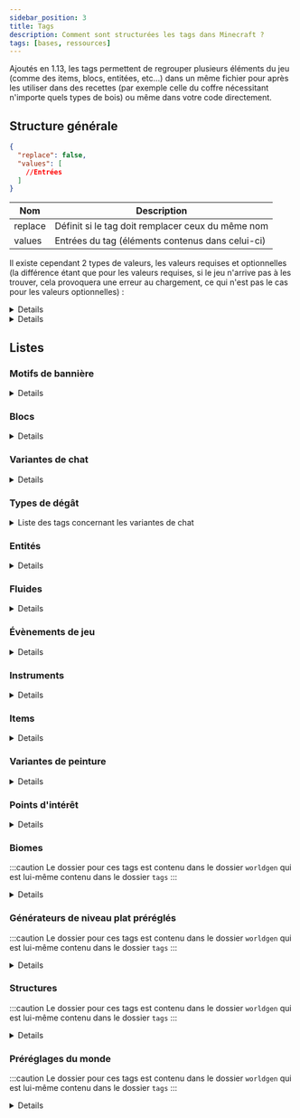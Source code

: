 ```yaml
---
sidebar_position: 3
title: Tags
description: Comment sont structurées les tags dans Minecraft ?
tags: [bases, ressources]
---
```



Ajoutés en 1.13, les tags permettent de regrouper plusieurs éléments du jeu (comme des items, blocs, entitées, etc...) dans un même fichier pour après les utiliser dans des recettes (par exemple celle du coffre nécessitant n'importe quels types de bois) ou même dans votre code directement.

## Structure générale

```json
{
  "replace": false,
  "values": [
    //Entrées
  ]
}
```

| Nom     | Description                                       |
|---------|---------------------------------------------------|
| replace | Définit si le tag doit remplacer ceux du même nom |
| values  | Entrées du tag (éléments contenus dans celui-ci)  |

Il existe cependant 2 types de valeurs, les valeurs requises et optionnelles (la différence étant que pour les valeurs requises, si le jeu n'arrive pas à les trouver, cela provoquera une erreur au chargement, ce qui n'est pas le cas pour les valeurs optionnelles) :
<Details summary={'Valeurs requises'}>

Celle-ci peuvent prendre 2 valeurs, soit un identifiant faisant référence à un élément du jeu, soit un identifiant faisant référence à un tag (précédé d'un `#`).

```json
"minecraft:diamond_block"
```

```json
"#minecraft:stone_bricks"
```

</Details>

<Details summary={'Valeurs optionnelles'}>

Celle-ci peuvent prendre 2 valeurs au niveau du champ `ìd`, soit un identifiant faisant référence à un élément du jeu, soit un identifiant faisant référence à un tag (précédé d'un `#`). Le champ `required` permet quant à lui de définir si l'entrée est requise ou non (dans le cas d'une entrée optionnelle il faudrat le définir sur `false`).

```json
{
  "id": "minecraft:diamond_block",
  "required": false
}
```

```json
{
  "id": "#minecraft:stone_bricks",
  "required": false
}
```

</Details>

## Listes

### Motifs de bannière

<Details summary={'Liste des tags concernant les motifs de bannière'}>

| Identifiant            | Description                                                                  |
|------------------------|------------------------------------------------------------------------------|
| `pattern_item/creeper` | Liste des motifs qui peuvent être fabriqués en utilisant le motif de creeper |
| `pattern_item/flower`  | Liste des motifs qui peuvent être fabriqués en utilisant le motif de fleur   |
| `pattern_item/globe`   | Liste des motifs qui peuvent être fabriqués en utilisant le motif de globe   |
| `pattern_item/mojang`  | Liste des motifs qui peuvent être fabriqués en utilisant le motif de Mojang  |
| `pattern_item/piglin`  | Liste des motifs qui peuvent être fabriqués en utilisant le motif de Piglin  |
| `pattern_item/skull`   | Liste des motifs qui peuvent être fabriqués en utilisant le motif de crâne   |
| `no_item_required`     | Liste des motifs qui peuvent être fabriqués sans aucun item                  |

</Details>

### Blocs

<Details summary={'Liste des tags concernant les blocs'}>

| Identifiant                                | Description                                                                                                                                                                   |
|--------------------------------------------|-------------------------------------------------------------------------------------------------------------------------------------------------------------------------------|
| `mineable/axe`                             | Liste des blocs pouvant être miné efficacement avec une hache                                                                                                                 |
| `mineable/hoe`                             | Liste des blocs pouvant être miné efficacement avec une houe                                                                                                                  |
| `mineable/pickaxe`                         | Liste des blocs pouvant être miné efficacement avec une pioche                                                                                                                |
| `mineable/shovel`                          | Liste des blocs pouvant être miné efficacement avec une pelle                                                                                                                 |
| `acacia_logs`                              | Liste des blocs qui sont des buches d'acacia                                                                                                                                  |
| `all_signs`                                | Liste des blocs qui sont des pancartes (de tous types)                                                                                                                        |
| `ancient_city_replaceable`                 | Liste des blocs remplaçables par les cités antiques                                                                                                                           |
| `animals_spawnable_on`                     | Liste des blocs sur lesquels les animaux peuvent apparaître                                                                                                                   |
| `anvil`                                    | Liste des blocs qui sont des enclumes                                                                                                                                         |
| `axolotls_spawnable_on`                    | Liste des blocs sur lesquels les axolotls peuvent apparaître                                                                                                                  |
| `azalea_grows_on`                          | Liste des blocs sur lesquels les arbres d'azalées peuvent pousser                                                                                                             |
| `azalea_root_replaceable`                  | Liste des blocs qui peuvent être remplacé par les racines des azalées                                                                                                         |
| `bamboo_plantable_on`                      | Liste des blocs où le bambou peut être planté                                                                                                                                 |
| `banners`                                  | Liste des blocs qui sont des bannières                                                                                                                                        |
| `base_stone_nether`                        | Liste des blocs qui peuvent être remplacés par des ressources (par exemple des minerais) de la dimension du Nether                                                            |
| `base_stone_overworld`                     | Liste des blocs qui peuvent être remplacés par des ressources (par exemple des minerais) du monde normal                                                                      |
| `beacon_base_blocks`                       | Liste des blocs qui peuvent activer une balise selon une structure prédéfinie                                                                                                 |
| `beds`                                     | Liste des blocs qui sont des lits                                                                                                                                             |
| `beehives`                                 | Liste des blocs qui sont des ruches                                                                                                                                           |
| `bee_growables`                            | Liste des blocs qui réagissent au pollen des abeilles pour pousser plus rapidement                                                                                            |
| `big_dripleaf_placeable`                   | Liste des blocs qui peuvent servir de base pour les grandes foliogoutte                                                                                                       |
| `birch_logs`                               | Liste des blocs qui sont des buches de bouleau                                                                                                                                |
| `buttons`                                  | Liste des blocs qui sont des boutons                                                                                                                                          |
| `campfires`                                | Liste des blocs qui sont des feux de camp                                                                                                                                     |
| `candles`                                  | Liste des blocs qui sont des bougies                                                                                                                                          |
| `candle_cakes`                             | Liste des blocs qui sont des gâteaux avec une bougie                                                                                                                          |
| `cauldrons`                                | Liste des blocs qui sont des chaudrons                                                                                                                                        |
| `cave_vines`                               | Liste des blocs qui sont des lianes des cavernes                                                                                                                              |
| `climbable`                                | Liste des blocs qui sont escaladables                                                                                                                                         |
| `coal_ores`                                | Liste des blocs qui sont des minerais de charbon                                                                                                                              |
| `completes_find_tree_tutorial`             | Liste des blocs qui, quand ils sont cassés, permettent de compléter le tutoriel `find_tree`                                                                                   |
| `convertable_to_mud`                       | Liste des blocs qui peuvent être convertis en boue                                                                                                                            |
| `copper_ores`                              | Liste des blocs qui sont des minerais de cuivre                                                                                                                               |
| `corals`                                   | Liste des blocs qui sont des coraux (en général)                                                                                                                              |
| `coral_blocks`                             | Liste des blocs qui sont des coraux (blocs)                                                                                                                                   |
| `coral_plants`                             | Liste des blocs qui sont des coraux (plantes)                                                                                                                                 |
| `crimson_stems`                            | Liste des blocs qui sont des tiges carmins                                                                                                                                    |
| `crops`                                    | Liste des blocs qui sont des cultures                                                                                                                                         |
| `crystal_sound_blocks`                     | Liste des blocs qui émettent le son "amethyst block chime" de manière répétée pendant un court laps de temps après avoir été piétinés  ( le volume diminuant progressivement) |
| `dampens_vibrations`                       | Liste des blocs absorbant les vibrations qui le touchent                                                                                                                      |
| `dark_oak_logs`                            | Liste des blocs qui sont des buches de bois sombre                                                                                                                            |
| `dead_bush_may_place_on`                   | Liste des blocs sur lesquelles les arbustes morts peuvent pousser                                                                                                             |
| `deepslate_ore_replaceables`               | Liste des blocs pouvant être remplacés par des minerais des profondeurs                                                                                                       |
| `diamond_ores`                             | Liste des blocs qui sont des minerais de diamant                                                                                                                              |
| `dirt`                                     | Liste des blocs qui sont de la terre                                                                                                                                          |
| `doors`                                    | Liste des blocs qui sont des portes                                                                                                                                           |
| `dragon_immune`                            | Liste des blocs qui sont immunisés contre le dragon                                                                                                                           |
| `dragon_transparent`                       | Liste des blocs qui peuvent être traversés par le dragon sans les détruire                                                                                                    |
| `dripstone_replaceable_blocks`             | Liste des blocs pouvant être remplacés par des blocs de spéléothème                                                                                                           |
| `emerald_ores`                             | Liste des blocs qui sont des minerais d'émeraude                                                                                                                              |
| `enderman_holdable`                        | Liste des blocs pouvant être récupérés par des enderman                                                                                                                       |
| `fall_damage_resetting`                    | Liste des blocs qui réinitialisent les dégâts de chute d'un joueur                                                                                                            |
| `features_cannot_replace`                  | Liste des blocs ne peuvent pas être remplacés par des éléments générés                                                                                                        |
| `fences`                                   | Liste des blocs qui sont des barrières                                                                                                                                        |
| `fence_gates`                              | Liste des blocs qui sont des portillons                                                                                                                                       |
| `fire`                                     | Liste des blocs qui sont du feu                                                                                                                                               |
| `flowers`                                  | Liste des blocs qui sont des fleurs                                                                                                                                           |
| `flower_pots`                              | Liste des blocs qui sont des fleurs dans des pots                                                                                                                             |
| `foxes_spawnable_on`                       | Liste des blocs sur lesquels les loups peuvent apparaître                                                                                                                     |
| `frogs_spawnable_on`                       | Liste des blocs sur lesquels les grenouilles peuvent apparaître                                                                                                               |
| `frog_prefer_jump_to`                      | Liste des blocs sur lesquels les grenouilles préfèrent sauter                                                                                                                 |
| `geode_invalid_blocks`                     | Liste des blocs qui empêchent les géodes de se générer                                                                                                                        |
| `goats_spawnable_on`                       | Liste des blocs sur lesquels les chèvres peuvent apparaître                                                                                                                   |
| `gold_ores`                                | Liste des blocs qui sont des minerais d'or                                                                                                                                    |
| `guarded_by_piglins`                       | Liste des blocs qui rendent hostile les Piglin's quand ils sont cassés ou ouvert (pour ceux le pouvant)                                                                       |
| `hoglin_repellents`                        | Liste des blocs qui font fuir les hoglin's                                                                                                                                    |
| `ice`                                      | Liste des blocs qui sont de la glace                                                                                                                                          |
| `impermeable`                              | Liste des blocs qui ne laissent pas passer les fluides ou le miel                                                                                                             |
| `infiniburn_end`                           | Liste des blocs qui peuvent rester en feu éternellement dans la dimension de l'Ender                                                                                          |
| `infiniburn_nether`                        | Liste des blocs qui peuvent rester en feu éternellement dans la dimension du Nether                                                                                           |
| `infiniburn_overworld`                     | Liste des blocs qui peuvent rester en feu éternellement dans le monde normal                                                                                                  |
| `inside_step_sound_blocks`                 | Liste des blocs jouant le son de pas quand une entité marche à l'intérieur                                                                                                    |
| `invalid_spawn_inside`                     | Liste des blocs où le joueur ne peut apparaitre à l'intérieur                                                                                                                 |
| `iron_ores`                                | Liste des blocs qui sont des minerais de fer                                                                                                                                  |
| `jungle_logs`                              | Liste des blocs qui sont des buches de bois de la jungle                                                                                                                      |
| `lapis_ores`                               | Liste des blocs qui sont des minerais de lapis lazuli                                                                                                                         |
| `lava_pool_stone_cannot_replace`           | Liste des blocs qui ne peuvent pas être remplacé par la génération d'un lac de lave                                                                                           |
| `leaves`                                   | Liste des blocs qui sont des feuilles                                                                                                                                         |
| `logs`                                     | Liste des blocs qui sont des buches                                                                                                                                           |
| `logs_that_burn`                           | Liste des blocs de buche qui sont inflammables                                                                                                                                |
| `lush_ground_replaceable`                  | Liste des blocs qui seront remplacés par de la terre racineuse                                                                                                                |
| `mangrove_logs`                            | Liste des blocs qui sont des buches en palétuvier                                                                                                                             |
| `mangrove_logs_can_grow_through`           | Liste des blocs qui peuvent être traversés par le tronc d'un palétuvier quand il pousse                                                                                       |
| `mangrove_roots_can_grow_through`          | Liste des blocs qui peuvent être traversés par les racines d'un palétuvier quand il pousse                                                                                    |
| `mooshrooms_spawnable_on`                  | Liste des blocs sur lesquels les vaches champignon peuvent apparaître                                                                                                         |
| `moss_replaceable`                         | Liste des blocs qui peuvent être remplacés par des blocs de mousse lorsque de la poudre d'os a été appliquée à un bloc de mousse voisin                                       |
| `mushroom_grow_block`                      | Liste des blocs sur lesquels les champignons peuvent être placés ou se propager                                                                                               |
| `needs_diamond_tool`                       | Liste des blocs nécessitant un outil en diamant pour être récolté                                                                                                             |
| `needs_iron_tool`                          | Liste des blocs nécessitant un outil en fer pour être récolté                                                                                                                 |
| `needs_stone_tool`                         | Liste des blocs nécessitant un outil en pierre pour être récolté                                                                                                              |
| `nether_carver_replaceables`               | Liste des blocs qui peuvent être détruit par le générateur de monde pour y creuser des grottes dans le Nether                                                                 |
| `nylium`                                   | Liste des blocs qui sont des blocs de nylium                                                                                                                                  |
| `oak_logs`                                 | Liste des blocs qui sont des buches de bois de chêne                                                                                                                          |
| `occludes_vibration_signals`               | Liste des blocs qui empêchent les capteurs sculk d'entendre les vibrations si le bloc se trouve entre le capteur et la vibration                                              |
| `overworld_carver_replaceables`            | Liste des blocs qui peuvent être détruit par le générateur de monde pour y creuser des grottes dans le monde normal                                                           |
| `overworld_natural_logs`                   | Liste des blocs de tronc d'arbre naturellement présent dans le monde normal                                                                                                   |
| `parrots_spawnable_on`                     | Liste des blocs sur lesquels les perroquets peuvent apparaître                                                                                                                |
| `piglin_repellents`                        | Liste des blocs qui font fuir les piglin's                                                                                                                                    |
| `planks`                                   | Liste des blocs qui sont des planches                                                                                                                                         |
| `polar_bears_spawnable_on_in_frozen_ocean` | Liste des blocs sur lesquels les ours polaires peuvent apparaître dans des biomes d'océan gelé                                                                                |
| `portals`                                  | Liste des blocs qui sont des portails                                                                                                                                         |
| `pressure_plates`                          | Liste des blocs qui sont des plaques de pression                                                                                                                              |
| `prevent_mob_spawning_inside`              | Liste des blocs empêchent les monstres d'apparaître à l'intérieur de ceux-ci                                                                                                  |
| `rabbits_spawnable_on`                     | Liste des blocs sur lesquels les lapins peuvent apparaître                                                                                                                    |
| `rails`                                    | Liste des blocs qui sont des rails                                                                                                                                            |
| `redstone_ores`                            | Liste des blocs qui sont des minerais de redstone                                                                                                                             |
| `replaceable_plants`                       | Liste des plantes qui peuvent être remplacées pendant la génération d'un élément                                                                                              |
| `sand`                                     | Liste des blocs qui sont du sable                                                                                                                                             |
| `saplings`                                 | Liste des blocs qui sont des pousses d'arbre                                                                                                                                  |
| `sculk_replaceable`                        | Liste des blocs qui peuvent être remplacé par des blocs de la familles des sculks lors de la génération du sculls                                                             |
| `sculk_replaceable_world_gen`              | Liste des blocs qui peuvent être remplacé par des blocs de la familles des sculks lors de la génération du sculls par le générateur de monde                                  |
| `shulker_boxes`                            | Liste des blocs qui sont des boites de shulker                                                                                                                                |
| `signs`                                    | Liste des blocs qui sont des panneaux                                                                                                                                         |
| `slabs`                                    | Liste des blocs qui sont des dalles                                                                                                                                           |
| `small_dripleaf_placeable`                 | Liste des blocs sur lesquels il est possible de placer les petites foliogoutes                                                                                                |
| `small_flowers`                            | Liste des blocs qui sont des petites fleurs                                                                                                                                   |
| `snaps_goat_horn`                          | Liste des blocs qui cassent une corne aux chèvres quand elles chargent dedans                                                                                                 |
| `snow`                                     | Liste des blocs qui sont de la neige                                                                                                                                          |
| `snow_layer_cannot_survive_on`             | Liste des blocs sur lesquels les couches de neige ne peuvent pas survivre                                                                                                     |
| `snow_layer_can_survive_on`                | Liste des blocs sur lesquels les couches de neige peuvent survivre                                                                                                            |
| `soul_fire_base_blocks`                    | Liste des blocs qui peuvent supporter le feu des âmes                                                                                                                         |
| `soul_speed_blocks`                        | Liste des blocs qui donnent un effet de vitesse si jamais un joueur se situe sur l'un d'entre eux avec des bottes ayant l'enchantement _Agilité des âmes_                     |
| `spruce_logs`                              | Liste des blocs qui sont des buches de bois de sapin                                                                                                                          |
| `stairs`                                   | Liste des blocs qui sont des escaliers                                                                                                                                        |
| `standing_signs`                           | Liste des blocs qui sont des panneaux qui sont sur pied                                                                                                                       |
| `stone_bricks`                             | Liste des blocs qui sont des pierres taillées                                                                                                                                 |
| `stone_ore_replaceables`                   | Liste des blocs pouvant être remplacés par des minerais                                                                                                                       |
| `stone_pressure_plates`                    | Liste des blocs qui sont des plaques de pression en pierre                                                                                                                    |
| `strider_warm_blocks`                      | Liste des blocs qui ne font pas trembler un strider si jamais il se retrouve dessus                                                                                           |
| `tall_flowers`                             | Liste des blocs qui sont des fleurs hautes                                                                                                                                    |
| `terracotta`                               | Liste des blocs qui sont de la terre cuite                                                                                                                                    |
| `trapdoors`                                | Liste des blocs qui sont des trappes                                                                                                                                          |
| `underwater_bonemeals`                     | Liste des plantes aquatiques qui poussent dans le fond des océans                                                                                                             |
| `unstable_bottom_center`                   | Liste des blocs qui ne peuvent pas supporter les lanternes et les cloches sur leur face inférieure                                                                            |
| `valid_spawn`                              | Liste des blocs qui sont valides pour l'apparition d'un joueur                                                                                                                |
| `walls`                                    | Liste des blocs qui sont des murets                                                                                                                                           |
| `wall_corals`                              | Liste des blocs qui sont des coraux muraux                                                                                                                                    |
| `wall_post_override`                       | Liste des blocs qui transforment les murs en piliers, même s'ils ne sont pas solides                                                                                          |
| `wall_signs`                               | Liste des blocs qui sont des panneaux accrochés au mur                                                                                                                        |
| `warped_stems`                             | Liste des blocs qui sont des tiges biscornues                                                                                                                                 |
| `wart_blocks`                              | Liste des blocs qui sont des blocs de verrue                                                                                                                                  |
| `wither_immune`                            | Liste des blocs qui sont immunisés contre les explosions du Wither                                                                                                            |
| `wither_summon_base_blocks`                | Liste des blocs utilisables pour faire apparaître le Wither                                                                                                                   |
| `wolves_spawnable_on`                      | Liste des blocs sur lesquels les loups peuvent apparaître                                                                                                                     |
| `wooden_buttons`                           | Liste des blocs qui sont des boutons en bois                                                                                                                                  |
| `wooden_doors`                             | Liste des blocs qui sont des portes en bois                                                                                                                                   |
| `wooden_fences`                            | Liste des blocs qui sont des barrières en bois                                                                                                                                |
| `wooden_pressure_plates`                   | Liste des blocs qui sont des plaques de pression en bois                                                                                                                      |
| `wooden_slabs`                             | Liste des blocs qui sont des dalles en bois                                                                                                                                   |
| `wooden_stairs`                            | Liste des blocs qui sont des escaliers en bois                                                                                                                                |
| `wooden_trapdoors`                         | Liste des blocs qui sont des trappes en bois                                                                                                                                  |
| `wool`                                     | Liste des blocs qui sont des laines                                                                                                                                           |
| `wool_carpets`                             | Liste des blocs qui sont des tapis de laine                                                                                                                                   |

</Details>

### Variantes de chat

<Details summary={'Liste des tags concernant les variantes de chat'}>

| Identifiant        | Description                                                     |
|--------------------|-----------------------------------------------------------------|
| `default_spawns`   | Liste des variantes de chat pouvant apparaitre naturellement    |
| `full_moon_spawns` | Liste des variantes de chat pouvant apparaitre à la pleine lune |

</Details>

### Types de dégât

<details>

<summary>Liste des tags concernant les variantes de chat</summary>

| Identifiant                    | Description              |
|--------------------------------|--------------------------|
| `always_most_significant_fall` | Liste des types de dégâts qui sont des chutes tuant à coup sûr |
| `always_triggers_silverfish`   | Liste des types de dégâts qui réveillent à coup sûr un poisson d'argent (_silverfish_) quand un autre subit des dégâts dun même type |
| `avoids_guardian_thorns`       | Liste des types de dégâts qui ne tiennent pas des dégâts provoqués en retour par les épines d'un gardien (l'entité à la source du dégât ne sera pas blessée en retour) |
| `burns_armor_stands`           | Liste des types de dégâts qui brulent un porte-armure |
| `bypasses_armor`               | Liste des types de dégâts qui ne tiennent pas compte de l'armure |
| `bypasses_effects`             | Liste des types de dégâts qui ne tiennent pas compte des effets de potions |
| `bypasses_enchantments`        | Liste des types de dégâts ui ne tiennent pas compte des enchantements |
| `bypasses_invulnerability`     | Liste des types de dégâts qui ne tiennent pas compte de l'invulnérabilité |
| `bypasses_resistance`          | Liste des types de dégâts qui ne tiennent pas compte de la resistance |
| `damages_helmet`               | Liste des types de dégâts qui endommagent le casque |
| `ignites_armor_stands`         | Liste des types de dégâts qui mettent en feu un porte-armure |
| `is_drowning`                  | Liste des types de dégâts de noyade |
| `is_explosion`                 | Liste des types de dégâts d'explosion |
| `is_fall`                      | Liste des types de dégâts de chute |
| `is_fire`                      | Liste des types de dégâts de feu |
| `is_freezing`                  | Liste des types de dégâts de froid |
| `is_lightning`                 | Liste des types de dégâts causés par la foudre |
| `is_projectile`                | Liste des types de dégâts causés par des projectiles |
| `no_anger`                     | Liste des types de dégâts qui ne sont pas sources de colère (_aggro_) |
| `no_impact`                    | Liste des types de dégâts qui ne sont pas sources d'un impact |
| `witch_resistant_to`           | Liste des types de dégâts auxquels les sorcières sont résistantes |
| `wither_immune_to`             | Liste des types de dégâts auxquels les Wither sont immunisés |

</details>

### Entités

<Details summary={'Liste des tags concernant les entités'}>

| Identifiant                  | Description                                                                                              |
|------------------------------|----------------------------------------------------------------------------------------------------------|
| `arrows`                     | Liste de toutes les flèches (entités)                                                                    |
| `axolotl_always_hostiles`    | Liste des entités contre lesquels les axolotls sont toujours hostiles                                    |
| `axolotl_hunt_targets`       | Liste des entités que les axolotls attaquent                                                             |
| `beehive_inhabitors`         | Liste des entités qui habitent dans une ruche                                                            |
| `freeze_hurts_extra_types`   | Liste des entités qui sont plus sensible au froid et subissent donc des points de dégâts supplémentaires |
| `freeze_immune_entity_types` | Liste des entités qui ne gèlent pas dans la poudreuse                                                    |
| `frog_food`                  | Liste des entités qui peuvent être mangées par les grenouilles                                           |
| `impact_projectiles`         | Liste des entités qui sont des projectiles                                                               |
| `powder_snow_walkable_mobs`  | Liste des entités qui peuvent marcher sur la poudreuse sans s'enfoncer dedans                            |
| `raiders`                    | Liste des entités qui composent les raids contre les villages                                            |
| `skeletons`                  | Liste de tous les types de squelette                                                                     |

</Details>

### Fluides

<Details summary={'Liste des tags concernant les fluides'}>

| Identifiant | Description                           |
|-------------|---------------------------------------|
| `lava`      | Liste des fluides qui sont de la lave |
| `water`     | Liste des fluides qui sont de l'eau   |

</Details>

### Évènements de jeu

<Details summary={'Liste des tags concernant les évènements de jeu'}>

| Identifiant                  | Description                                                                                       |
|------------------------------|---------------------------------------------------------------------------------------------------|
| `allay_can_listen`           | Liste des évènements pouvant être écoutés par les allay's                                         |
| `ignore_vibrations_sneaking` | Liste des évènements considérés comme des vibrations, qui peuvent être masqués en s'accroupissant |
| `shrieker_can_listen`        | Liste des évènements pouvant être écoutés par les _shrieker_'s                                    |
| `vibrations`                 | Liste des évènements considérés comme des vibrations                                              |
| `warden_can_listen`          | Liste des évènements pouvant être écoutés par les warden's                                        |

</Details>

### Instruments

<Details summary={'Liste des tags concernant les instruments'}>

| Identifiant            | Description                                                                   |
|------------------------|-------------------------------------------------------------------------------|
| `goat_horns`           | Liste des instruments des cornes de chèvres lâchées par des chèvres           |
| `regular_goat_horns`   | Liste des instruments des cornes de chèvres lâchées par des chèvres normales  |
| `screaming_goat_horns` | Liste des instruments des cornes de chèvres lâchées par des chèvres hurlantes |

</Details>

### Items

<Details summary={'Liste des tags concernant les items'}>

| Identifiant                    | Description                                                                                      |
|--------------------------------|--------------------------------------------------------------------------------------------------|
| `acacia_logs`                  | Liste de toutes les types de buche en acajou                                                     |
| `anvil`                        | Liste de tous les types d'enclumes                                                               |
| `arrows`                       | Liste de tous les types de flèche                                                                |
| `axolotl_tempt_items`          | Liste des items permettant d'attirer des axolotl                                                 |
| `banners`                      | Liste de toutes les bannières avec leurs couleurs respective                                     |
| `beacon_payment_items`         | Liste des items pouvant être utilisés pour l'activation d'une balise                             |
| `beds`                         | Liste de tous les types de lits                                                                  |
| `birch_logs`                   | Liste de tous les types de troncs en bouleau                                                     |
| `boats`                        | Liste de tous les types de bateaux                                                               |
| `buttons`                      | Liste de tous les types de boutons                                                               |
| `candles`                      | Liste de tous les types de bougies                                                               |
| `chest_boats`                  | Liste de tous les types de bateaux avec coffre                                                   |
| `cluster_max_harvestables`     | Liste des outils permettant de récolter efficacement de l'améthyste                              |
| `coals`                        | Liste de tous les types de charbon                                                               |
| `coal_ores`                    | Liste des minerais de charbon                                                                    |
| `compasses`                    | Liste de tous les types de boussoles                                                             |
| `completes_find_tree_tutorial` | Liste des types de blocs permettant de completer le tutoriel `find_tree`                         |
| `copper_ores`                  | Liste des minerais de cuivre                                                                     |
| `creeper_drop_music_discs`     | Liste de tous les disques pouvant être _dropés_ par un creeper quand il est tué par un squelette |
| `creeper_igniters`             | Liste de tous les types d'items permettant d'allumer un creeper (pour le faire exploser)         |
| `crimson_stems`                | Liste de tous les types de troncs carmins                                                        |
| `dampens_vibrations`           | Liste de tous les types de blocs absorbant les vibrations qui le touchent                        |
| `dark_oak_logs`                | Liste de tous les types de troncs en chêne noir                                                  |
| `diamond_ores`                 | Liste des minerais de diamant                                                                    |
| `dirt`                         | Liste de tous les types de terre                                                                 |
| `doors`                        | Liste de tous les types de porte                                                                 |
| `emerald_ores`                 | Liste des minerais d'émeraude                                                                    |
| `fences`                       | Liste de tous les types de barrière                                                              |
| `fence_gates`                  | Liste de tous les types de portillons                                                            |
| `fishes`                       | Liste de tous les types de poissons                                                              |
| `flowers`                      | Liste de tous les types de fleurs                                                                |
| `fox_food`                     | Liste des items que le renard peut manger                                                        |
| `freeze_immune_wearables`      | Liste de tous les item pouvant être portés qui immunisent contre le froid                        |
| `gold_ores`                    | Liste des minerais d'or                                                                          |
| `ignored_by_piglin_babies`     | Liste des items ignorés par les bébés piglins                                                    |
| `iron_ores`                    | Liste des minerais de fer                                                                        |
| `jungle_logs`                  | Liste de tous les types de troncs en acajou                                                      |
| `lapis_ores`                   | Liste des minerais de lapis lazuli                                                               |
| `leaves`                       | Liste de tous les types de feuilles                                                              |
| `lectern_books`                | Liste de tous les types de livres pouvant être posés sur un pupitre de lecture                   |
| `logs`                         | Liste de tous les types de troncs (avec ou sans écorse, etc...)                                  |
| `logs_that_burn`               | Liste des tous les types de troncs combustibles                                                  |
| `mangrove_logs`                | Liste des tous les types de troncs en palétuvier                                                 |
| `music_discs`                  | Liste de tous les disques de musique                                                             |
| `non_flammable_wood`           | Liste des tous les types de bois non combustibles                                                |
| `oak_logs`                     | Liste de tous les types de troncs en chêne                                                       |
| `piglin_food`                  | Liste des items que mangent les piglins                                                          |
| `piglin_loved`                 | Liste des items que les Piglins accepte pour faire un échange                                    |
| `piglin_repellents`            | Liste des items qui repoussent les piglins                                                       |
| `planks`                       | Liste de tous les types de planches                                                              |
| `rails`                        | Liste de tous les types de rails                                                                 |
| `redstone_ores`                | Liste des minerais de redstone                                                                   |
| `sand`                         | Liste de tous les types de sables                                                                |
| `saplings`                     | Liste de tous les types de pousses d'arbre                                                       |
| `signs`                        | Liste de tous les types de panneaux                                                              |
| `slabs`                        | Liste de tous les types de dalles                                                                |
| `small_flowers`                | Liste de tous les types de _petites_ fleurs                                                      |
| `soul_fire_base_blocks`        | Liste des items produisant du feu bleu                                                           |
| `spruce_logs`                  | Liste de tous les types de troncs en sapin                                                       |
| `stairs`                       | Liste de tous les types d'escaliers                                                              |
| `stone_bricks`                 | Liste de tous les types de pierres taillées                                                      |
| `stone_crafting_materials`     | Liste des items permettant de crafter les objets à base de pierre                                |
| `stone_tool_materials`         | Liste des items permettant de crafter les outils et armes en roche                               |
| `tall_flowers`                 | Liste de tous les types de fleurs haute                                                          |
| `terracotta`                   | Liste de tous les types de terres cuites                                                         |
| `trapdoors`                    | Liste de tous les types de trappes                                                               |
| `walls`                        | Liste de tous les types de murets                                                                |
| `warped_stems`                 | Liste de tous les types de troncs biscornus                                                      |
| `wart_blocks`                  | Liste de tous les types de blocs de verrues                                                      |
| `wooden_buttons`               | Liste de tous les types de boutons en bois                                                       |
| `wooden_doors`                 | Liste de tous les types de portes en bois                                                        |
| `wooden_fences`                | Liste de tous les types de barrières en bois                                                     |
| `wooden_pressure_plates`       | Liste de tous les types de plaques de pression en bois                                           |
| `wooden_slabs`                 | Liste de tous les types de dalles en bois                                                        |
| `wooden_stairs`                | Liste de tous les types d'escaliers en bois                                                      |
| `wooden_trapdoors`             | Liste de tous les types de trappes en bois                                                       |
| `wool`                         | Liste de tous les types de laines                                                                |
| `wool_carpets`                 | Liste de tous les types de tapis en laine                                                        |

</Details>

### Variantes de peinture

<Details summary={'Liste des tags concernant les variantes de peinture'}>

| Identifiant | Description                                              |
|-------------|----------------------------------------------------------|
| `placeable` | Liste des variantes de peinture plaçables en mode survie |

</Details>

### Points d'intérêt

<Details summary={`Liste des tags concernant les variantes de points d'intérêt`}>

| Identifiant           | Description                                              |
|-----------------------|----------------------------------------------------------|
| `acquirable_job_site` | Liste des points d'intérêt recherchés par les villageois |
| `bee_home`            | Liste des points d'intérêt ciblés par les abeilles       |
| `village`             | Liste des points d'intérêt qui font partie d'un village  |

</Details>

### Biomes

:::caution
Le dossier pour ces tags est contenu dans le dossier `worldgen` qui est lui-même contenu dans le dossier `tags`
:::

<Details summary={'Liste des tags concernant les biomes'}>

| Identifiant                                 | Description                                                                                                          |
|---------------------------------------------|----------------------------------------------------------------------------------------------------------------------|
| `has_structure\ancient_city`                | Liste des biomes pouvant contenir des cités antiques                                                                 |
| `has_structure\bastion_remnant`             | Liste des biomes pouvant contenir des ruines de bastion                                                              |
| `has_structure\buried_treasure`             | Liste des biomes pouvant contenir des trésors enfouis                                                                |
| `has_structure\desert_pyramid`              | Liste des biomes pouvant contenir des pyramides                                                                      |
| `has_structure\end_city`                    | Liste des biomes pouvant contenir des villes de l'End                                                                |
| `has_structure\igloo`                       | Liste des biomes pouvant contenir des igloos                                                                         |
| `has_structure\jungle_temple`               | Liste des biomes pouvant contenir des temples de la jungle                                                           |
| `has_structure\mineshaft`                   | Liste des biomes pouvant contenir des mines abandonnées                                                              |
| `has_structure\mineshaft_mesa`              | Liste des biomes pouvant contenir des mines abandonnées du mesa                                                      |
| `has_structure\nether_fortress`             | Liste des biomes pouvant contenir des forteresses du Nether                                                          |
| `has_structure\nether_fossil`               | Liste des biomes pouvant contenir des fossiles du Nether                                                             |
| `has_structure\ocean_monument`              | Liste des biomes pouvant contenir des monuments océaniques                                                           |
| `has_structure\ocean_ruin_cold`             | Liste des biomes pouvant contenir des ruines océaniques d'eaux froides                                               |
| `has_structure\ocean_ruin_warm`             | Liste des biomes pouvant contenir des ruines océaniques d'eaux chaudes                                               |
| `has_structure\pillager_outpost`            | Liste des biomes pouvant contenir des avant-postes de pillards                                                       |
| `has_structure\ruined_portal_desert`        | Liste des biomes pouvant contenir des ruines de portail du désert                                                    |
| `has_structure\ruined_portal_jungle`        | Liste des biomes pouvant contenir des ruines de portail de la jungle                                                 |
| `has_structure\ruined_portal_mountain`      | Liste des biomes pouvant contenir des ruines de portail des montages                                                 |
| `has_structure\ruined_portal_nether`        | Liste des biomes pouvant contenir des ruines de portail du Nether                                                    |
| `has_structure\ruined_portal_ocean`         | Liste des biomes pouvant contenir des ruines de portail de l'océan                                                   |
| `has_structure\ruined_portal_standard`      | Liste des biomes pouvant contenir des ruines de portail _standard_                                                   |
| `has_structure\ruined_portal_swamp`         | Liste des biomes pouvant contenir des ruines de portail des marais                                                   |
| `has_structure\shipwreck`                   | Liste des biomes pouvant contenir des épaves                                                                         |
| `has_structure\shipwreck_beached`           | Liste des biomes pouvant contenir des bateaux échoués sur une plage                                                  |
| `has_structure\stronghold`                  | Liste des biomes pouvant contenir des forts de l'End                                                                 |
| `has_structure\swamp_hut`                   | Liste des biomes pouvant contenir des huttes de sorcière                                                             |
| `has_structure\village_desert`              | Liste des biomes pouvant contenir des villages du désert                                                             |
| `has_structure\village_plains`              | Liste des biomes pouvant contenir des villages de la plaine                                                          |
| `has_structure\village_savanna`             | Liste des biomes pouvant contenir des villages de la savane                                                          |
| `has_structure\village_snowy`               | Liste des biomes pouvant contenir des villages enneigés                                                              |
| `has_structure\village_taiga`               | Liste des biomes pouvant contenir des villages de la taïga                                                           |
| `has_structure\woodland_mansion`            | Liste des biomes pouvant contenir des manoirs de la forêt                                                            |
| `allows_surface_slime_spawns`               | Liste des biomes dans lesquels les slimes peuvent apparaitre en surface                                              |
| `allows_tropical_fish_spawns_at_any_height` | Liste des biomes dans lesquels les poissons tropicaux peuvent apparaitre dans les lacs à n'importe quel altitude     |
| `has_closer_water_fog`                      | Liste des biomes dans lesquels la distance de vue sous l'eau est réduite                                             |
| `increased_fire_burnout`                    | Liste des biomes où le feu s'éteint plus rapidement                                                                  |
| `is_badlands`                               | Liste des biomes de type _badland_                                                                                   |
| `is_beach`                                  | Liste des biomes _plage_                                                                                             |
| `is_deep_ocean`                             | Liste des biomes de type _océan profond_                                                                             |
| `is_end`                                    | Liste des biomes de l'End                                                                                            |
| `is_forest`                                 | Liste des biomes de type _forêt_                                                                                     |
| `is_hill`                                   | Liste des biomes _collines_                                                                                          |
| `is_jungle`                                 | Liste des biomes de type _jungle_                                                                                    |
| `is_mountain`                               | Liste des biomes de type _montagne_                                                                                  |
| `is_nether`                                 | Liste des biomes du Nether                                                                                           |
| `is_ocean`                                  | Liste des biomes océaniques                                                                                          |
| `is_overworld`                              | Liste des biomes du monde normal                                                                                     |
| `is_river`                                  | Liste des différents type de _rivières_                                                                              |
| `is_savanna`                                | Liste des biomes de type _savane_                                                                                    |
| `is_taiga`                                  | Liste des biomes de type _taïga_                                                                                     |
| `mineshaft_blocking`                        | Liste des biomes où les mines abandonnées sont bloquées                                                              |
| `more_frequent_drowned_spawns`              | Liste des biomes dans lesquels la quantité d'apparition de noyé est plus importante que les autres                   |
| `plays_underwater_music`                    | Liste des biomes dans lesquels le jeu joue des musiques spécifiques à l'ambiance sous-marine                         |
| `polar_bears_spawn_on_alternate_blocks`     | Liste des biomes dans lesquels les ours polaires peuvent apparaitre                                                  |
| `produces_corals_from_bonemeal`             | Liste des biomes dans lesquels des coraux sont produit après l'utilisation d'engrais                                 |
| `reduce_water_ambient_spawns`               | Liste des biomes dans lesquels la quantité d'apparition de créature marine est réduite par rapport aux autres biomes |
| `required_ocean_monument_surrounding`       | Liste des biomes qui doivent être autour d'un monument sous-marin                                                    |
| `snow_golem_melts`                          | Liste des biomes où les golems de neige fondront (biomes chauds)                                                     |
| `spawns_cold_variant_frogs`                 | Liste des biomes dans lesquels une grenouille aura une variante de biome froid quand elle est générée/elle grandit   |
| `spawns_gold_rabbits`                       | Liste des biomes où les lapins crème pourront apparaitre                                                             |
| `spawns_snow_foxes`                         | Liste des biomes où les variantes du renard blanc pourront apparaitre                                                |
| `spawns_warm_variant_frogs`                 | Liste des biomes dans lesquels une grenouille aura une variante de biome chaud quand elle est générée/elle grandit   |
| `spawns_white_rabbits`                      | Liste des biomes où les lapins blancs pourront apparaitre                                                            |
| `stronghold_biased_to`                      | Liste des biomes qui contrôle la génération des forts de l'End                                                       |
| `water_on_map_outlines`                     | Liste des biomes qui sont considéré comme étant des océans sur les cartes aux trésors                                |
| `without_patrol_spawns`                     | Liste des biomes où les patrouilles ne peuvent pas apparaitre                                                        |
| `without_wandering_trader_spawns`           | Liste des biomes où les marchands ambulants ne peuvent pas apparaitre                                                |
| `without_zombie_sieges`                     | Liste des biomes où les attaques de zombies ne peuvent pas être lancées                                              |

</Details>

### Générateurs de niveau plat préréglés

:::caution
Le dossier pour ces tags est contenu dans le dossier `worldgen` qui est lui-même contenu dans le dossier `tags`
:::

<Details summary={'Liste des tags concernant les générateurs de niveau plat préréglés'}>

| Identifiant | Description                                                                  |
|-------------|------------------------------------------------------------------------------|
| `visible`   | Liste des générateurs visibles sur l'écran de configuration des mondes plats |

</Details>

### Structures

:::caution
Le dossier pour ces tags est contenu dans le dossier `worldgen` qui est lui-même contenu dans le dossier `tags`
:::

<Details summary={'Liste des tags concernant les structures'}>

| Identifiant                 | Description                                                        |
|-----------------------------|--------------------------------------------------------------------|
| `cats_spawn_as_black`       | Liste des structure où les chats noirs peuvent apparaitre          |
| `cats_spawn_in`             | Liste des structure où les chats peuvent apparaitre                |
| `dolphin_located`           | Liste des structure pouvant être localisées par un dauphin         |
| `eye_of_ender_located`      | Liste des structures pouvant être localisées par un œil de l'Ender |
| `mineshaft`                 | Listes des structures qui sont des puits de mine abandonnée        |
| `ocean_ruin`                | Listes des structures qui sont des ruines d'océan                  |
| `on_ocean_explorer_maps`    | Liste des structures visibles sur les cartes au trésor marines     |
| `on_treasure_maps`          | Liste des structures visibles sur les cartes au trésor             |
| `on_woodland_explorer_maps` | Liste des structures visibles sur les cartes au trésor forestières |
| `ruined_portal`             | Listes des structures qui sont des portails en ruines              |
| `shipwreck`                 | Listes des structures qui sont des épaves de navire                |
| `village`                   | Listes des structures qui sont des villages                        |

</Details>

### Préréglages du monde

:::caution
Le dossier pour ces tags est contenu dans le dossier `worldgen` qui est lui-même contenu dans le dossier `tags`
:::

<Details summary={'Liste des tags concernant les préréglages du monde'}>

| Identifiant | Description                                                                                              |
|-------------|----------------------------------------------------------------------------------------------------------|
| `extended`  | Liste des préréglages du monde qui apparaissent uniquement lorsque vous maintenez la touche Alt enfoncée |
| `normal`    | Liste des préréglages du monde qui apparaissent dans le menu de configuration à la création d'un monde   |

</Details>
